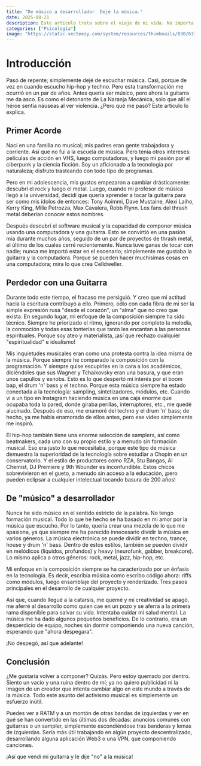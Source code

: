 ```yaml
---
title: "De músico a desarrollador. Dejé la música."
date: 2025-08-21
description: Este artículo trata sobre el viaje de mi vida. No importa cuántos giros y vueltas le des, si eres un experto en tecnología, te acompañará para siempre.
categories: ["Psicología"]
image: "https://static.vecteezy.com/system/resources/thumbnails/030/633/130/small_2x/an-image-of-an-electric-guitar-in-a-moody-bluesy-ambiance-with-textured-lighting-and-background-that-capture-the-essence-of-blues-music-and-designated-areas-for-text-ai-generated-photo.jpg"
---
```


# Introducción

Pasó de repente; simplemente dejé de escuchar música. Casi, porque de vez en cuando escucho hip-hop y techno. Pero esta transformación me ocurrió en un par de años. Antes quería ser músico, pero ahora la guitarra me da asco. Es como el detonante de La Naranja Mecánica, solo que allí el héroe sentía náuseas al ver violencia. ¿Pero qué me pasó? Este artículo lo explica.

## Primer Acorde

Nací en una familia no musical; mis padres eran gente trabajadora y corriente. Así que no fui a la escuela de música. Pero tenía otros intereses: películas de acción en VHS, luego computadoras, y luego mi pasión por el ciberpunk y la ciencia ficción. Soy un aficionado a la tecnología por naturaleza; disfruto trasteando con todo tipo de programas.

Pero en mi adolescencia, mis gustos empezaron a cambiar drásticamente: descubrí el rock y luego el metal. Luego, cuando mi profesor de música llegó a la universidad, decidí que quería aprender a tocar la guitarra para ser como mis ídolos de entonces: Tony Aoimmi, Dave Mustaine, Alexi Laiho, Kerry King, Mille Petrozza, Max Cavalera, Robb Flynn. Los fans del thrash metal deberían conocer estos nombres.

Después descubrí el software musical y la capacidad de componer música usando una computadora y una guitarra. Esto se convirtió en una pasión mía durante muchos años, seguido de un par de proyectos de thrash metal, el último de los cuales cerré recientemente. Nunca tuve ganas de tocar con nadie; nunca me importó estar en el escenario; simplemente me gustaba la guitarra y la computadora. Porque se pueden hacer muchísimas cosas en una computadora; mira lo que crea Celldweller.

## Perdedor con una Guitarra

Durante todo este tiempo, el fracaso me persiguió. Y creo que mi actitud hacia la escritura contribuyó a ello. Primero, odio con cada fibra de mi ser la simple expresión rusa "desde el corazón", un "alma" que no creo que exista. En segundo lugar, mi enfoque de la composición siempre ha sido técnico. Siempre he priorizado el ritmo, ignorando por completo la melodía, la conmoción y todas esas tonterías que tanto les encantan a las personas espirituales. Porque soy ateo y materialista, ¡así que rechazo cualquier "espiritualidad" e idealismo!

Mis inquietudes musicales eran como una protesta contra la idea misma de la música. Porque siempre he comparado la composición con la programación. Y siempre quise escupirles en la cara a los académicos, diciéndoles que sus Wagner y Tchaikovsky eran una basura, y que eran unos capullos y esnobs. Esto es lo que despertó mi interés por el boom bap, el drum 'n' bass y el techno. Porque esta música siempre ha estado conectada a la tecnología: sampling, sintetizadores, módulos, etc. Cuando vi a un tipo en Instagram haciendo música en una caja enorme que ocupaba toda la pared, donde giraba perillas, interruptores, etc., me quedé alucinado. Después de eso, me enamoré del techno y el drum 'n' bass; de hecho, ya me había enamorado de ellos antes, pero ese video simplemente me inspiró.

El hip-hop también tiene una enorme selección de samplers, así como beatmakers, cada uno con su propio estilo y a menudo sin formación musical. Eso era justo lo que necesitaba, porque este tipo de música demuestra la superioridad de la tecnología sobre estudiar a Chopin en un conservatorio. Y el estilo de productores como RZA, Stu Bangas, Al Chemist, DJ Premiere y 9th Wounder es inconfundible. Estos chicos sobrevivieron en el gueto, a menudo sin acceso a la educación, ¡pero pueden eclipsar a cualquier intelectual tocando basura de 200 años!

## De "músico" a desarrollador

Nunca he sido músico en el sentido estricto de la palabra. No tengo formación musical. Todo lo que he hecho se ha basado en mi amor por la música que escucho. Por lo tanto, quería crear una mezcla de lo que me apasiona, ya que siempre me ha parecido innecesario dividir la música en varios géneros. La música electrónica se puede dividir en techno, trance, house y drum 'n' bass. Dentro de estos estilos, también se pueden dividir en melódicos (líquidos, profundos) y heavy (neurofunk, gabber, breakcore). Lo mismo aplica a otros géneros: rock, metal, jazz, hip-hop, etc.

Mi enfoque en la composición siempre se ha caracterizado por un énfasis en la tecnología. Es decir, escribía música como escribo código ahora: riffs como módulos, luego ensamblaje del proyecto y renderizado. Tres pasos principales en el desarrollo de cualquier proyecto.

Así que, cuando llegué a la catarsis, me quemé y mi creatividad se apagó, me aferré al desarrollo como quien cae en un pozo y se aferra a la primera rama disponible para salvar su vida. Intentaba cuidar mi salud mental. La música me ha dado algunos pequeños beneficios. De lo contrario, era un desperdicio de equipo, noches sin dormir componiendo una nueva canción, esperando que "ahora despegara".

¡No despegó, así que adelante!

## Conclusión

¿Me gustaría volver a componer? Quizás. Pero estoy quemado por dentro. Siento un vacío y una ruina dentro de mí; ya no quiero publicidad ni la imagen de un creador que intenta cambiar algo en este mundo a través de la música. Todo este asunto del activismo musical es simplemente un esfuerzo inútil.

Puedes ver a RATM y a un montón de otras bandas de izquierdas y ver en qué se han convertido en las últimas dos décadas: anuncios comunes con guitarras o un sampler, simplemente escondiéndose tras banderas y lemas de izquierdas. Sería más útil trabajando en algún proyecto descentralizado, desarrollando alguna aplicación Web3 o una VPN, que componiendo canciones.

¡Así que vendí mi guitarra y le dije "no" a la música!
